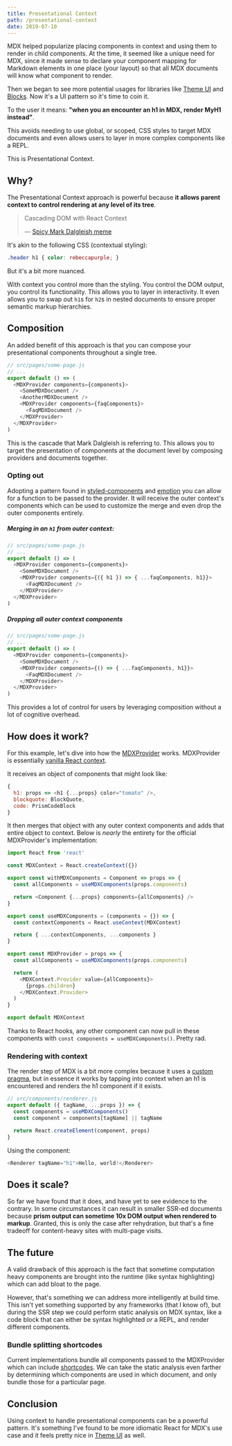 ```yaml
---
title: Presentational Context
path: /presentational-context
date: 2019-07-10
---
```


MDX helped popularize placing components in context and using
them to render in child components. At the time, it seemed
like a unique need for MDX, since it made sense to declare
your component mapping for Markdown elements in one place
(your layout) so that all MDX documents will know what component
to render.

Then we began to see more potential usages for libraries like
[Theme UI](https://theme-ui.com) and [Blocks](https://mdx-blocks.com).
Now it's a UI pattern so it's time to coin it.

To the user it means: **"when you an encounter an h1 in MDX, render
MyH1 instead"**.

This avoids needing to use global, or scoped, CSS styles to
target MDX documents and even allows users to layer in more
complex components like a REPL.

This is Presentational Context.

## Why?

The Presentational Context approach is powerful because **it allows
parent context to control rendering at any level of its tree**.

> Cascading DOM with React Context
>
>  — [Spicy Mark Dalgleish meme](https://mobile.twitter.com/markdalgleish/status/1148695292381806592)

It's akin to the following CSS (contextual styling):

```css
.header h1 { color: rebeccapurple; }
```

But it's a bit more nuanced.

With context you control more than the styling. You control the
DOM output, you control its functionality. This allows you to layer
in interactivity. It even allows you to swap out `h1`s for `h2`s in
nested documents to ensure proper semantic markup hierarchies.

## Composition

An added benefit of this approach is that you can compose
your presentational components throughout a single tree.

```js
// src/pages/some-page.js
// ...
export default () => (
  <MDXProvider components={components}>
    <SomeMDXDocument />
    <AnotherMDXDocument />
    <MDXProvider components={faqComponents}>
      <FaqMDXDocument />
    </MDXProvider>
  </MDXProvider>
)
```

This is the cascade that Mark Dalgleish is referring to. This allows
you to target the presentation of components at the document level
by composing providers and documents together.

### Opting out

Adopting a pattern found in [styled-components](https://styled-components.com)
and [emotion](https://emotion.sh) you can allow for a function to be passed
to the provider. It will receive the outer context's components which can
be used to customize the merge and even drop the outer components entirely.

##### Merging in an `h1` from outer context:

```js
// src/pages/some-page.js
// ...
export default () => (
  <MDXProvider components={components}>
    <SomeMDXDocument />
    <MDXProvider components={({ h1 }) => { ...faqComponents, h1}}>
      <FaqMDXDocument />
    </MDXProvider>
  </MDXProvider>
)
```

##### Dropping all outer context components

```js
// src/pages/some-page.js
// ...
export default () => (
  <MDXProvider components={components}>
    <SomeMDXDocument />
    <MDXProvider components={() => { ...faqComponents, h1}}>
      <FaqMDXDocument />
    </MDXProvider>
  </MDXProvider>
)
```

This provides a lot of control for users by leveraging composition
without a lot of cognitive overhead.

## How does it work?

For this example, let's dive into how the
[MDXProvider](https://mdxjs.com/getting-started#mdxprovider)
works. MDXProvider is essentially
[vanilla React context](https://reactjs.org/docs/context.html).

It receives an object of components that might look like:

```js
{
  h1: props => <h1 {...props} color="tomato" />,
  blockquote: BlockQuote,
  code: PrismCodeBlock
}
```

It then merges that object with any outer context components
and adds that entire object to context. Below is _nearly_ the
entirety for the official MDXProvider's implementation:

```js
import React from 'react'

const MDXContext = React.createContext({})

export const withMDXComponents = Component => props => {
  const allComponents = useMDXComponents(props.components)

  return <Component {...props} components={allComponents} />
}

export const useMDXComponents = (components = {}) => {
  const contextComponents = React.useContext(MDXContext)

  return { ...contextComponents, ...components }
}

export const MDXProvider = props => {
  const allComponents = useMDXComponents(props.components)

  return (
    <MDXContext.Provider value={allComponents}>
      {props.children}
    </MDXContext.Provider>
  )
}

export default MDXContext
```

Thanks to React hooks, any other component can now pull
in these components with `const components = useMDXComponents()`.
Pretty rad.

### Rendering with context

The render step of MDX is a bit more complex because it uses
a [custom pragma](https://mdxjs.com/blog/custom-pragma/), but in
essence it works by tapping into context when an h1 is encountered
and renders the h1 component if it exists.

```js
// src/components/renderer.js
export default ({ tagName, ...props }) => {
  const components = useMDXComponents()
  const component = components[tagName] || tagName

  return React.createElement(component, props)
}
```

Using the component:

```js
<Renderer tagName="h1">Hello, world!</Renderer>
```

## Does it scale?

So far we have found that it does, and have yet to see evidence to the
contrary. In some circumstances it can result in smaller SSR-ed documents
because **prism output can sometime 10x DOM output when rendered to markup**.
Granted, this is only the case after rehydration, but that's a fine tradeoff
for content-heavy sites with multi-page visits.

## The future

A valid drawback of this approach is the fact that sometime computation
heavy components are brought into the runtime (like syntax highlighting)
which can add bloat to the page.

However, that's something we can address more intelligently at build time.
This isn't yet something supported by any frameworks (that I know of), but
during the SSR step we could perform static analysis on MDX syntax, like a
code block that can either be syntax highlighted _or_ a REPL, and render
different components.

### Bundle splitting shortcodes

Current implementations bundle all components passed to the MDXProvider which
can include [shortcodes](https://mdxjs.com/blog/shortcodes/). We can take the
static analysis even farther by determining which components are used in which
document, and only bundle those for a particular page.

## Conclusion

Using context to handle presentational components can be a powerful pattern.
It's something I've found to be more idiomatic React for MDX's use case and
it feels pretty nice in [Theme UI](https://theme-ui.com) as well.
